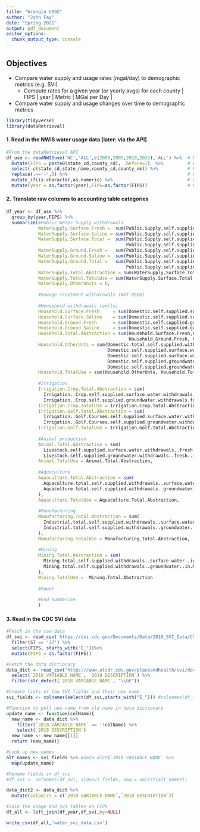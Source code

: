 ```yaml
---
title: "Wrangle USGS"
author: "John Fay"
date: "Spring 2021"
output: pdf_document
editor_options: 
  chunk_output_type: console
---
```


## Objectives
- Compare water supply and usage rates (mgal/day) to demographic metrics (e.g. SVI)
  - Compute rates for a given year (or yearly avgs) for each county
    | FIPS | year | Metric | MGal per Day |

- Compare water supply and usage changes over time to demographic metrics

```r
library(tidyverse)
library(dataRetrieval)
```


#### 1. Read in the NWIS water usage data [later: via the API]
```r
#From the dataRetrieval API
df_use <- readNWISuse('NC','ALL',c(2000,2005,2010,2015),'ALL') %>%  # Read data for NC
  mutate(FIPS = paste0(state_cd,county_cd), .before=1)  %>%         # Add FIPS column
  select(-c(state_cd,state_name,county_cd,county_nm)) %>%           # Remove labels
  replace(.=='-',0) %>%                                             # Convert missing values to zero
  mutate_if(is.character,as.numeric) %>%                            # Convert data fields to numeric
  mutate(year = as.factor(year),FIPS=as.factor(FIPS))               # Revert year & FIPS to factor

```         
   

#### 2. Translate raw columns to accounting table categories
```r
df_year <- df_use %>% 
  group_by(year,FIPS) %>% 
  summarize(#Public Water Supply withdrawals
            WaterSupply.Surface.Fresh =  sum(Public.Supply.self.supplied.surface.water.withdrawals..fresh..in.Mgal.d),  #B7
            WaterSupply.Surface.Saline = sum(Public.Supply.self.supplied.surface.water.withdrawals..saline..in.Mgal.d), #B8
            WaterSupply.Surface.Total =  sum(Public.Supply.self.supplied.surface.water.withdrawals..fresh..in.Mgal.d,   #B5
                                             Public.Supply.self.supplied.surface.water.withdrawals..saline..in.Mgal.d),
            WaterSupply.Ground.Fresh =   sum(Public.Supply.self.supplied.groundwater.withdrawals..fresh..in.Mgal.d),    #B10
            WaterSupply.Ground.Saline =  sum(Public.Supply.self.supplied.groundwater.withdrawals..saline..in.Mgal.d),   #B11
            WaterSupply.Ground.Total =   sum(Public.Supply.self.supplied.groundwater.withdrawals..fresh..in.Mgal.d,     #B9
                                             Public.Supply.self.supplied.groundwater.withdrawals..saline..in.Mgal.d),
            WaterSupply.Total.Abstraction = sum(WaterSupply.Surface.Total, WaterSupply.Ground.Total),                   #B5
            WaterSupply.Total.TotalUse = sum(WaterSupply.Surface.Total, WaterSupply.Ground.Total),                      #B16
            WaterSupply.OtherUnits = 0, 
            
            #Sewage Treatment withdrawals (NOT USED)
            
            #Household withdrawals (wells)
            Household.Surface.Fresh     = sum(Domestic.self.supplied.surface.water.withdrawals..fresh..in.Mgal.d),      #D7
            Household.Surface.Saline    = sum(Domestic.self.supplied.surface.water.withdrawals..saline..in.Mgal.d),     #D8
            Household.Ground.Fresh      = sum(Domestic.self.supplied.groundwater.withdrawals..fresh..in.Mgal.d),        #D10
            Household.Ground.Saline     = sum(Domestic.self.supplied.groundwater.withdrawals..saline..in.Mgal.d),       #D11
            Household.Total.Abstraction = sum(Household.Surface.Fresh,Household.Surface.Saline,                         #D5
                                              Household.Ground.Fresh, Household.Ground.Saline),
            Household.OtherUnts = sum(Domestic.total.self.supplied.withdrawals.plus.deliveries..in.Mgal.d -             #D13
                                      Domestic.self.supplied.surface.water.withdrawals..fresh..in.Mgal.d - 
                                      Domestic.self.supplied.surface.water.withdrawals..saline..in.Mgal.d -
                                      Domestic.self.supplied.groundwater.withdrawals..fresh..in.Mgal.d - 
                                      Domestic.self.supplied.groundwater.withdrawals..saline..in.Mgal.d),
            Household.TotalUse = sum(Household.OtherUnts, Household.Total.Abstraction),                                 #D16
            
            #Irrigation
            Irrigation.Crop.Total.Abstraction = sum(                                                                    #E5
              Irrigation..Crop.self.supplied.surface.water.withdrawals.for.crops..fresh..in.Mgal.d,
              Irrigation..Crop.self.supplied.groundwater.withdrawals.for.crops..fresh..in.Mgal.d),
            Irrigation.Crop.TotalUse = Irrigation.Crop.Total.Abstraction,                                               #E16
            Irrigation.Golf.Total.Abstraction = sum(
              Irrigation..Golf.Courses.self.supplied.surface.water.withdrawals.for.golf.courses..fresh..in.Mgal.d,
              Irrigation..Golf.Courses.self.supplied.groundwater.withdrawals.for.golf.courses..fresh..in.Mgal.d),
            Irrigation.Golf.TotalUse = Irrigation.Golf.Total.Abstraction,
            
            #Animal production
            Animal.Total.Abstraction = sum(
              Livestock.self.supplied.surface.water.withdrawals..fresh..in.Mgal.d,
              Livestock.self.supplied.groundwater.withdrawals..fresh..in.Mgal.d),
            Animal.TotalUse = Animal.Total.Abstraction,
            
            #Aquaculture
            Aquaculture.Total.Abstraction = sum(
              Aquaculture.total.self.supplied.withdrawals..surface.water..in.Mgal.d,
              Aquaculture.total.self.supplied.withdrawals..groundwater..in.Mgal.d
            ),
            Aquaculture.TotalUse = Aquaculture.Total.Abstraction,
            
            #Manufacturing
            Manufacturing.Total.Abstraction = sum(
              Industrial.total.self.supplied.withdrawals..surface.water..in.Mgal.d,
              Industrial.total.self.supplied.withdrawals..groundwater..in.Mgal.d
            ),
            Manufacturing.TotalUse = Manufacturing.Total.Abstraction,
            
            #Mining
            Mining.Total.Abstraction = sum(
              Mining.total.self.supplied.withdrawals..surface.water..in.Mgal.d,
              Mining.total.self.supplied.withdrawals..groundwater..in.Mgal.d
            ),
            Mining.TotalUse =  Mining.Total.Abstraction
            
            #Power
            
            #End summarize
            ) 

```


#### 3. Read in the CDC SVI data
```r
#Fetch in the raw data
df_svi <- read_csv('https://svi.cdc.gov/Documents/Data/2018_SVI_Data/CSV/SVI2018_US_COUNTY.csv') %>% 
  filter(ST == '37') %>% 
  select(FIPS, starts_with("E_"))%>% 
  mutate(FIPS = as.factor(FIPS))

#Fetch the data dictionary
data_dict <- read_csv("https://www.atsdr.cdc.gov/placeandhealth/svi/documentation/csv/SVIDocumentation_Table_DataDictionary_2018.csv") %>% 
  select(`2018 VARIABLE NAME`, `2018 DESCRIPTION`) %>% 
  filter(str_detect(`2018 VARIABLE NAME`, "\\bE")) 

#Create lists of the SVI fields and their new name
svi_fields <- colnames(select(df_svi,starts_with("E_"))) #colnames(df_svi)[-1]

#Function to pull new name from old name in data dictionary
update_name <- function(colName){
  new_name <- data_dict %>% 
    filter(`2018 VARIABLE NAME` == !!colName) %>% 
    select(`2018 DESCRIPTION`)
  new_name <- new_name[[1]]
  return (new_name)}

#Look up new names
alt_names <- svi_fields %>% #data_dict$`2018 VARIABLE NAME` %>% 
  map(update_name)

#Rename fields in df_svi
#df_svi <- setnames(df_svi, old=svi_fields, new = unlist(alt_names))

data_dict2 <- data_dict %>% 
  mutate(colpairs = c(`2018 VARIABLE NAME`,`2018 DESCRIPTION`))

```


```r
#Join the usage and svi tables on FIPS
df_all <- left_join(df_year,df_svi,by=NULL)

write_csv(df_all,'water_svi_data.csv')
```

